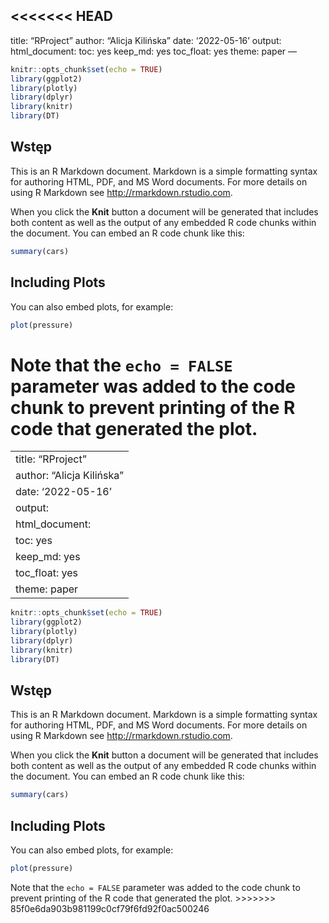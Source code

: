 <<<<<<< HEAD
---
title: "RProject"
author: "Alicja Kilińska"
date: '2022-05-16'
output: 
  html_document: 
    toc: yes
    keep_md: yes
    toc_float: yes
    theme: paper
---

<!-- 
Library to install
- ggplot2
- plotly
- dplyr
- knitr
- DT
-->

<!-- Load the libraries -->
<!-- Hide warnings and messages -->

```r
knitr::opts_chunk$set(echo = TRUE)
library(ggplot2)
library(plotly)
library(dplyr)
library(knitr)
library(DT)
```

## Wstęp

This is an R Markdown document. Markdown is a simple formatting syntax for authoring HTML, PDF, and MS Word documents. For more details on using R Markdown see <http://rmarkdown.rstudio.com>.

When you click the **Knit** button a document will be generated that includes both content as well as the output of any embedded R code chunks within the document. You can embed an R code chunk like this:

```r
summary(cars)
```

## Including Plots

You can also embed plots, for example:

```r
plot(pressure)
```

Note that the `echo = FALSE` parameter was added to the code chunk to prevent printing of the R code that generated the plot.
=======
---
title: "RProject"
author: "Alicja Kilińska"
date: '2022-05-16'
output: 
  html_document: 
    toc: yes
    keep_md: yes
    toc_float: yes
    theme: paper
---

<!-- 
Library to install
- ggplot2
- plotly
- dplyr
- knitr
- DT
-->

<!-- Load the libraries -->
<!-- Hide warnings and messages -->

```r
knitr::opts_chunk$set(echo = TRUE)
library(ggplot2)
library(plotly)
library(dplyr)
library(knitr)
library(DT)
```

## Wstęp

This is an R Markdown document. Markdown is a simple formatting syntax for authoring HTML, PDF, and MS Word documents. For more details on using R Markdown see <http://rmarkdown.rstudio.com>.

When you click the **Knit** button a document will be generated that includes both content as well as the output of any embedded R code chunks within the document. You can embed an R code chunk like this:

```r
summary(cars)
```

## Including Plots

You can also embed plots, for example:

```r
plot(pressure)
```

Note that the `echo = FALSE` parameter was added to the code chunk to prevent printing of the R code that generated the plot.
>>>>>>> 85f0e6da903b981199c0cf79f6fd92f0ac500246
